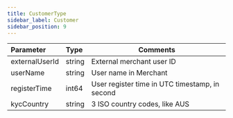 ```yaml
---
title: CustomerType
sidebar_label: Customer
sidebar_position: 9
---
```

| Parameter| Type | Comments|
|:----- |:-----|------ |
|externalUserId|string|External merchant user ID|
|userName|string|User name in Merchant|
|registerTime|int64|User register time in UTC timestamp, in second|
|kycCountry|string|3 ISO country codes, like AUS|